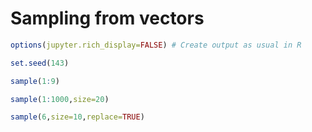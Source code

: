# Sampling from vectors

```r
options(jupyter.rich_display=FALSE) # Create output as usual in R
```

```r
set.seed(143)
```

```r
sample(1:9)
```

```r
sample(1:1000,size=20)
```

```r
sample(6,size=10,replace=TRUE)
```

```r

```
